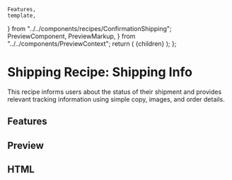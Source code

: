     Features,
    template,
} from "../../components/recipes/ConfirmationShipping";
    PreviewComponent,
    PreviewMarkup,
} from "../../components/PreviewContext";
    return (
        <PreviewLayout inline={inline} tools>
            {children}
        </PreviewLayout>
    );
};

# Shipping Recipe: Shipping Info

This recipe informs users about the status of their shipment and provides relevant tracking information using simple copy, images, and order details.

<LinkButton
    href="https://litmus.com/checklist/emails/public/3d07113"
    target="_blank"
    label="View in Litmus"
/>

## Features

<Features />

## Preview

<PreviewComponent
    label="confirmationshipping"
    Component={ConfirmationShipping}
/>

## HTML

<PreviewMarkup label="confirmationshipping" template={template} />
